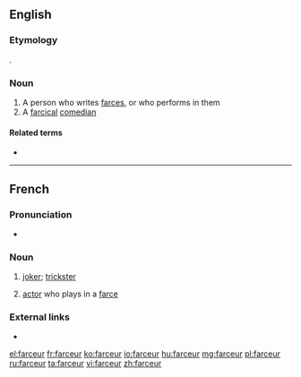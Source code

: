 ==English==

===Etymology===
{{bor|en|fr|farceur}}.

===Noun===
{{en-noun}}

# A person who writes [[farce]]s, or who performs in them
# A [[farcical]] [[comedian]]

====Related terms====
* {{l|en|farceuse}}

----

==French==

===Pronunciation===
* {{IPA|/faʁ.sœʁ/|lang=fr}}

===Noun===
{{fr-noun|m|f=farceuse}}

# [[joker]]; [[trickster]]
# {{lb|fr|dated}} [[actor]] who plays in a [[farce]]

===External links===
* {{R:TLFi}}

[[el:farceur]]
[[fr:farceur]]
[[ko:farceur]]
[[io:farceur]]
[[hu:farceur]]
[[mg:farceur]]
[[pl:farceur]]
[[ru:farceur]]
[[ta:farceur]]
[[vi:farceur]]
[[zh:farceur]]